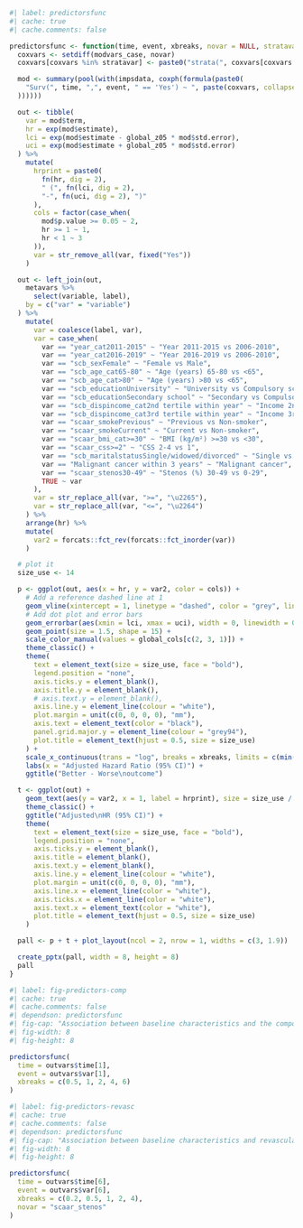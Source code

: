 ```r
#| label: predictorsfunc
#| cache: true
#| cache.comments: false

predictorsfunc <- function(time, event, xbreaks, novar = NULL, stratavar = NULL) {
  coxvars <- setdiff(modvars_case, novar)
  coxvars[coxvars %in% stratavar] <- paste0("strata(", coxvars[coxvars %in% stratavar], ")")

  mod <- summary(pool(with(impsdata, coxph(formula(paste0(
    "Surv(", time, ",", event, " == 'Yes') ~ ", paste(coxvars, collapse = " + ")
  ))))))

  out <- tibble(
    var = mod$term,
    hr = exp(mod$estimate),
    lci = exp(mod$estimate - global_z05 * mod$std.error),
    uci = exp(mod$estimate + global_z05 * mod$std.error)
  ) %>%
    mutate(
      hrprint = paste0(
        fn(hr, dig = 2),
        " (", fn(lci, dig = 2),
        "-", fn(uci, dig = 2), ")"
      ),
      cols = factor(case_when(
        mod$p.value >= 0.05 ~ 2,
        hr >= 1 ~ 1,
        hr < 1 ~ 3
      )),
      var = str_remove_all(var, fixed("Yes"))
    )

  out <- left_join(out,
    metavars %>%
      select(variable, label),
    by = c("var" = "variable")
  ) %>%
    mutate(
      var = coalesce(label, var),
      var = case_when(
        var == "year_cat2011-2015" ~ "Year 2011-2015 vs 2006-2010",
        var == "year_cat2016-2019" ~ "Year 2016-2019 vs 2006-2010",
        var == "scb_sexFemale" ~ "Female vs Male",
        var == "scb_age_cat65-80" ~ "Age (years) 65-80 vs <65",
        var == "scb_age_cat>80" ~ "Age (years) >80 vs <65",
        var == "scb_educationUniversity" ~ "University vs Compulsory school",
        var == "scb_educationSecondary school" ~ "Secondary vs Compulsory school",
        var == "scb_dispincome_cat2nd tertile within year" ~ "Income 2nd vs 1st tertile",
        var == "scb_dispincome_cat3rd tertile within year" ~ "Income 3rd vs 1st tertile",
        var == "scaar_smokePrevious" ~ "Previous vs Non-smoker",
        var == "scaar_smokeCurrent" ~ "Current vs Non-smoker",
        var == "scaar_bmi_cat>=30" ~ "BMI (kg/m²) >=30 vs <30",
        var == "scaar_css>=2" ~ "CSS 2-4 vs 1",
        var == "scb_maritalstatusSingle/widowed/divorced" ~ "Single vs Married",
        var == "Malignant cancer within 3 years" ~ "Malignant cancer",
        var == "scaar_stenos30-49" ~ "Stenos (%) 30-49 vs 0-29",
        TRUE ~ var
      ),
      var = str_replace_all(var, ">=", "\u2265"),
      var = str_replace_all(var, "<=", "\u2264")
    ) %>%
    arrange(hr) %>%
    mutate(
      var2 = forcats::fct_rev(forcats::fct_inorder(var))
    )

  # plot it
  size_use <- 14

  p <- ggplot(out, aes(x = hr, y = var2, color = cols)) +
    # Add a reference dashed line at 1
    geom_vline(xintercept = 1, linetype = "dashed", color = "grey", linewidth = 0.6) +
    # Add dot plot and error bars
    geom_errorbar(aes(xmin = lci, xmax = uci), width = 0, linewidth = 0.5) +
    geom_point(size = 1.5, shape = 15) +
    scale_color_manual(values = global_cols[c(2, 3, 1)]) +
    theme_classic() +
    theme(
      text = element_text(size = size_use, face = "bold"),
      legend.position = "none",
      axis.ticks.y = element_blank(),
      axis.title.y = element_blank(),
      # axis.text.y = element_blank(),
      axis.line.y = element_line(colour = "white"),
      plot.margin = unit(c(0, 0, 0, 0), "mm"),
      axis.text = element_text(color = "black"),
      panel.grid.major.y = element_line(colour = "grey94"),
      plot.title = element_text(hjust = 0.5, size = size_use)
    ) +
    scale_x_continuous(trans = "log", breaks = xbreaks, limits = c(min(xbreaks), max(xbreaks))) +
    labs(x = "Adjusted Hazard Ratio (95% CI)") +
    ggtitle("Better - Worse\noutcome")

  t <- ggplot(out) +
    geom_text(aes(y = var2, x = 1, label = hrprint), size = size_use / .pt * 0.8, fontface = "bold") +
    theme_classic() +
    ggtitle("Adjusted\nHR (95% CI)") +
    theme(
      text = element_text(size = size_use, face = "bold"),
      legend.position = "none",
      axis.ticks.y = element_blank(),
      axis.title = element_blank(),
      axis.text.y = element_blank(),
      axis.line.y = element_line(colour = "white"),
      plot.margin = unit(c(0, 0, 0, 0), "mm"),
      axis.line.x = element_line(color = "white"),
      axis.ticks.x = element_line(color = "white"),
      axis.text.x = element_text(color = "white"),
      plot.title = element_text(hjust = 0.5, size = size_use)
    )

  pall <- p + t + plot_layout(ncol = 2, nrow = 1, widths = c(3, 1.9))

  create_pptx(pall, width = 8, height = 8)
  pall
}
```

```r
#| label: fig-predictors-comp
#| cache: true
#| cache.comments: false
#| dependson: predictorsfunc
#| fig-cap: "Association between baseline characteristics and the composite outcome"
#| fig-width: 8
#| fig-height: 8

predictorsfunc(
  time = outvars$time[1],
  event = outvars$var[1],
  xbreaks = c(0.5, 1, 2, 4, 6)
)
```

```r
#| label: fig-predictors-revasc
#| cache: true
#| cache.comments: false
#| dependson: predictorsfunc
#| fig-cap: "Association between baseline characteristics and revascularzation"
#| fig-width: 8
#| fig-height: 8

predictorsfunc(
  time = outvars$time[6],
  event = outvars$var[6],
  xbreaks = c(0.2, 0.5, 1, 2, 4),
  novar = "scaar_stenos"
)
```
